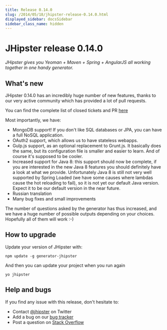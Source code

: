 ```yaml
---
title: Release 0.14.0
slug: /2014/05/18/jhipster-release-0.14.0.html
displayed_sidebar: docsSidebar
sidebar_class_name: hidden
---
```


JHipster release 0.14.0
==================

*JHipster gives you Yeoman + Maven + Spring + AngularJS all working together in one handy generator.*

What's new
----------

JHipster 0.14.0 has an incredibly huge number of new features, thanks to our very active community which has provided a lot of pull requests.

You can find the complete list of closed tickets and PR [here](https://github.com/jhipster/generator-jhipster/issues?milestone=3&page=1&state=closed)

Most importantly, we have:

- MongoDB support! If you don't like SQL databases or JPA, you can have a full NoSQL application.
- OAuth2 support, which allows us to have stateless webapps.
- Gulp.js support, as an optional replacement to Grunt.js. It basically does the same, but its configuration file is smaller and easier to learn. And of course it's supposed to be cooler.
- Increased support for Java 8: this support should now be complete, if you are interested in the new Java 8 features you should definitely have a look at what we provide. Unfortunately Java 8 is still not very well supported by Spring Loaded (we have some causes where lambdas cause the hot reloading to fail), so it is not yet our default Java version. Expect it to be our default version in the near future.
- Russian translation
- Many bug fixes and small improvements

The number of questions asked by the generator has thus increased, and we have a huge number of possible outputs depending on your choices. Hopefully all of them will work :-)

How to upgrade
------------

Update your version of JHipster with:

```
npm update -g generator-jhipster
```

And then you can update your project when you run again

```
yo jhipster
```

Help and bugs
--------------

If you find any issue with this release, don't hesitate to:

- Contact [@jhipster](https://twitter.com/jhipster) on Twitter
- Add a bug on our [bug tracker](https://github.com/jhipster/generator-jhipster/issues?state=open)
- Post a question on [Stack Overflow](http://stackoverflow.com/tags/jhipster/info)
